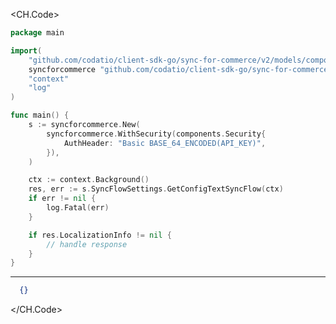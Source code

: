 
<CH.Code>
```go GetConfigTextSyncFlow.go
package main

import(
	"github.com/codatio/client-sdk-go/sync-for-commerce/v2/models/components"
	syncforcommerce "github.com/codatio/client-sdk-go/sync-for-commerce/v2"
	"context"
	"log"
)

func main() {
    s := syncforcommerce.New(
        syncforcommerce.WithSecurity(components.Security{
            AuthHeader: "Basic BASE_64_ENCODED(API_KEY)",
        }),
    )

    ctx := context.Background()
    res, err := s.SyncFlowSettings.GetConfigTextSyncFlow(ctx)
    if err != nil {
        log.Fatal(err)
    }

    if res.LocalizationInfo != nil {
        // handle response
    }
}
```
---

```json Example Response
  {}
```
</CH.Code>
